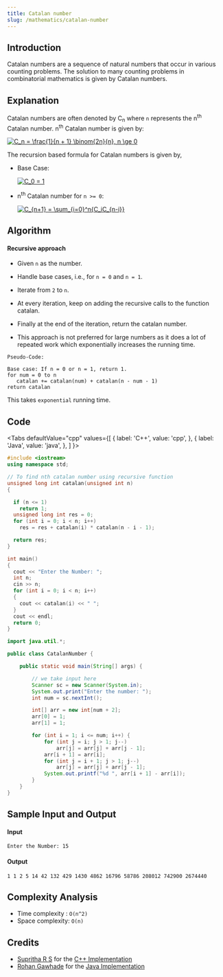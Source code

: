 ```yaml
---
title: Catalan number
slug: /mathematics/catalan-number
---
```


## Introduction

Catalan numbers are a sequence of natural numbers that occur in various counting problems. The solution to many counting problems in combinatorial mathematics is given by Catalan numbers.

## Explanation

Catalan numbers are often denoted by C<sub>n</sub> where `n` represents the n<sup>th</sup> Catalan number. n<sup>th</sup> Catalan number is given by:

<a href="https://www.codecogs.com/eqnedit.php?latex=C_n&space;=&space;\frac{1}{n&space;&plus;&space;1}&space;\binom{2n}{n},&space;n&space;\ge&space;0" target="_blank"><img src="https://latex.codecogs.com/gif.latex?C_n&space;=&space;\frac{1}{n&space;&plus;&space;1}&space;\binom{2n}{n},&space;n&space;\ge&space;0" title="C_n = \frac{1}{n + 1} \binom{2n}{n}, n \ge 0" /></a>

The recursion based formula for Catalan numbers is given by,

- Base Case:

    <a href="https://www.codecogs.com/eqnedit.php?latex=C_0&space;=&space;1" target="_blank"><img src="https://latex.codecogs.com/gif.latex?C_0&space;=&space;1" title="C_0 = 1" /></a>

- n<sup>th</sup> Catalan number for `n >= 0`:

    <a href="https://www.codecogs.com/eqnedit.php?latex=C_{n&plus;1}&space;=&space;\sum_{i=0}^n{C_iC_{n-i}}" target="_blank"><img src="https://latex.codecogs.com/gif.latex?C_{n&plus;1}&space;=&space;\sum_{i=0}^n{C_iC_{n-i}}" title="C_{n+1} = \sum_{i=0}^n{C_iC_{n-i}}" /></a>

## Algorithm

#### Recursive approach

- Given `n` as the number.

- Handle base cases, i.e., for `n = 0` and `n = 1`.

- Iterate from `2` to `n`.

- At every iteration, keep on adding the recursive calls to the function catalan.

- Finally at the end of the iteration, return the catalan number.

- This approach is not preferred for large numbers as it does a lot of repeated work which exponentially increases the running time.

```
Pseudo-Code: 

Base case: If n = 0 or n = 1, return 1.
for num = 0 to n
   catalan += catalan(num) + catalan(n - num - 1)
return catalan
```

This takes `exponential` running time.

## Code


<Tabs
  defaultValue="cpp"
  values={[
    { label: 'C++', value: 'cpp', },
    { label: 'Java', value: 'java', },
  ]
}>

<TabItem value="cpp">

```cpp
#include <iostream>
using namespace std;

// To find nth catalan number using recursive function
unsigned long int catalan(unsigned int n)
{

  if (n <= 1)
    return 1;
  unsigned long int res = 0;
  for (int i = 0; i < n; i++)
    res = res + catalan(i) * catalan(n - i - 1);

  return res;
}

int main()
{
  cout << "Enter the Number: ";
  int n;
  cin >> n;
  for (int i = 0; i < n; i++)
  {
    cout << catalan(i) << " ";
  }
  cout << endl;
  return 0;
}
```

</TabItem>
<TabItem value="java">

```Java
import java.util.*;

public class CatalanNumber {

    public static void main(String[] args) {

        // we take input here
        Scanner sc = new Scanner(System.in);
        System.out.print("Enter the number: ");
        int num = sc.nextInt();

        int[] arr = new int[num + 2];
        arr[0] = 1;
        arr[1] = 1;

        for (int i = 1; i <= num; i++) {
            for (int j = i; j > 1; j--)
                arr[j] = arr[j] + arr[j - 1];
            arr[i + 1] = arr[i];
            for (int j = i + 1; j > 1; j--)
                arr[j] = arr[j] + arr[j - 1];
            System.out.printf("%d ", arr[i + 1] - arr[i]);
        }
    }
}
```

</TabItem>
</Tabs>

## Sample Input and Output

#### Input

```
Enter the Number: 15
```

#### Output

```
1 1 2 5 14 42 132 429 1430 4862 16796 58786 208012 742900 2674440
```

## Complexity Analysis

  - Time complexity : `O(n^2)`
  - Space complexity: `O(n)`

## Credits

  - [Supritha R S](https://github.com/suprithars111) for the [C++ Implementation](https://github.com/TesseractCoding/NeoAlgo/blob/master/C-Plus-Plus/math/catalan_num.cpp)
  - [Rohan Gawhade](https://github.com/rohangawhade) for the [Java Implementation](https://github.com/TesseractCoding/NeoAlgo/blob/master/Java/math/CatalanNumber.java)

